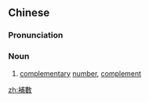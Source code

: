 {{also|补数}}
==Chinese==
{{zh-forms|s=补数}}

===Pronunciation===
{{zh-pron
|m=bǔshù
|c=bou2 sou3
|cat=n
}}

===Noun===
{{zh-noun}}

# [[complementary]] [[number]], [[complement]]

{{zh-cat|Mathematics}}

[[zh:補數]]